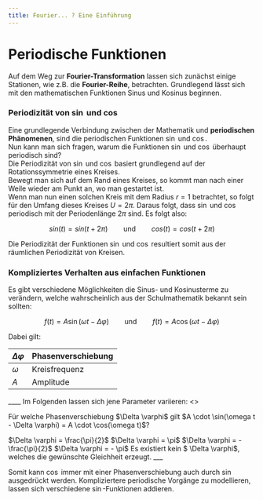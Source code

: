 ```yaml
---
title: Fourier... ? Eine Einführung
---
```



# Periodische Funktionen

Auf dem Weg zur **Fourier-Transformation** lassen sich zunächst einige Stationen, wie z.B. die **Fourier-Reihe**, betrachten. Grundlegend lässt sich mit den mathematischen Funktionen Sinus und Kosinus beginnen.

### Periodizität von $\sin$ und $\cos$

Eine grundlegende Verbindung zwischen der Mathematik und **periodischen Phänomenen**, sind die periodischen Funktionen $\sin$ und $\cos$.  
Nun kann man sich fragen, warum die Funktionen $\sin$ und $\cos$ überhaupt periodisch sind?  
Die Periodizität von $\sin$ und $\cos$ basiert grundlegend auf der Rotationssymmetrie eines Kreises.  
Bewegt man sich auf dem Rand eines Kreises, so kommt man nach einer Weile wieder am Punkt an, wo man gestartet ist.  
Wenn man nun einen solchen Kreis mit dem Radius $r = 1$ betrachtet, so folgt für den Umfang dieses Kreises $U = 2 \pi$. Daraus folgt, dass $\sin$ und $\cos$ periodisch mit der Periodenlänge $2\pi$ sind. Es folgt also:

$$
sin(t) = sin(t+2\pi) \qquad \text{und}\qquad cos(t) = cos(t+2\pi)
$$

Die Periodizität der Funktionen $\sin$ und $\cos$ resultiert somit aus der räumlichen Periodizität von Kreisen.

### Kompliziertes Verhalten aus einfachen Funktionen

Es gibt verschiedene Möglichkeiten die Sinus- und Kosinusterme zu verändern, welche wahrscheinlich aus der Schulmathematik bekannt sein sollten:

$$
f(t) = A \sin(\omega t - \Delta \varphi) \qquad \text{und} \qquad f(t) = A \cos(\omega t - \Delta \varphi)
$$

Dabei gilt:

<center>

| $\Delta \varphi$ | Phasenverschiebung |
| ---------------- | ------------------ |
| $\omega$         | Kreisfrequenz      |
| $A$              | Amplitude          |

</center>
____
Im Folgenden lassen sich jene Parameter variieren:

<InteractiveSin />

<Quiz>
<>
    <p>Für welche Phasenverschiebung $\Delta \varphi$ gilt $A \cdot \sin(\omega t - \Delta \varphi) = A \cdot \cos(\omega t)$?</p>
    <Answer>$\Delta \varphi = \frac{\pi}{2}$</Answer>
    <Answer>$\Delta \varphi = \pi$</Answer>
    <Answer correct={true}>$\Delta \varphi = -\frac{\pi}{2}$</Answer>
    <Answer>$\Delta \varphi = - \pi$ </Answer>
    <Answer>Es existiert kein $ \Delta \varphi$, welches die gewünschte Gleichheit erzeugt.</Answer>
</>
</Quiz>
___

Somit kann $\cos$ immer mit einer Phasenverschiebung auch durch $\sin$ ausgedrückt werden. Kompliziertere periodische Vorgänge zu modellieren, lassen sich verschiedene $\sin$-Funktionen addieren.
